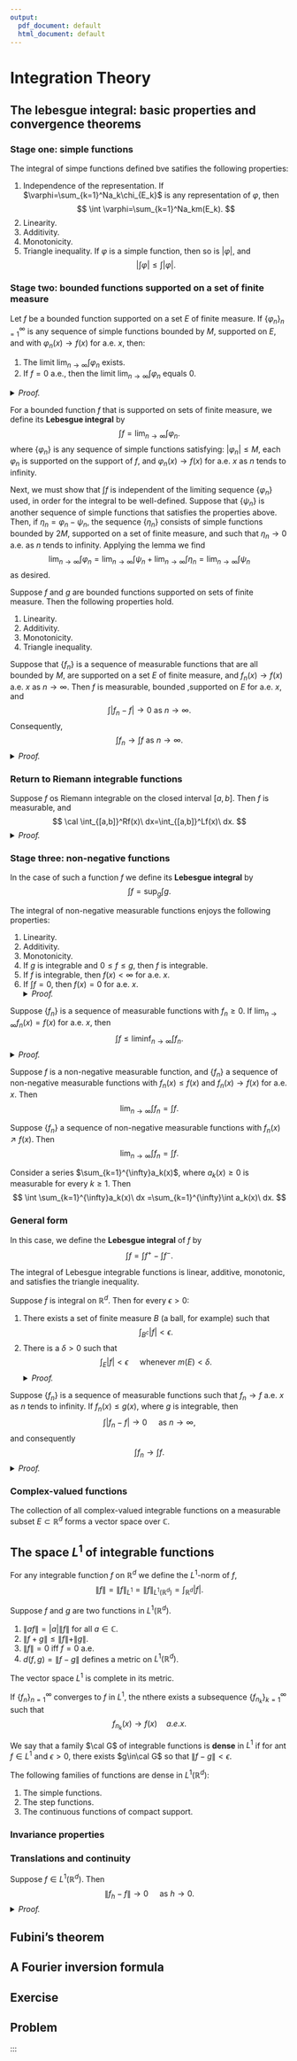 ```yaml
---
output:
  pdf_document: default
  html_document: default
---
```

# Integration Theory {#ch2}

## The lebesgue integral: basic properties and convergence theorems

### Stage one: simple functions

:::{.proposition}
The integral of simpe functions defined bve satifies the following properties:

1. Independence of the representation. If $\varphi=\sum_{k=1}^Na_k\chi_{E_k}$ is any representation of $\varphi$, then
$$
\int \varphi=\sum_{k=1}^Na_km(E_k).
$$
2. Linearity.
3. Additivity. 
4. Monotonicity.
5. Triangle inequality. If $\varphi$ is a simple function, then so is $|\varphi|$, and
$$
\left|\int\varphi\right|\le \int|\varphi|.
$$
:::

### Stage two: bounded functions supported on a set of finite measure

:::{.lemma #l}
Let $f$ be a bounded function supported on a set $E$ of finite measure. If $\{\varphi_n\}_{n=1}^\infty$ is any sequence of simple functions bounded by $M$, supported on $E$, and with $\varphi_n(x)\to f(x)$ for a.e. $x$, then:

1. The limit $\lim_{n\to\infty}\int\varphi_n$ exists.
2. If $f=0$ a.e., then the limit $\lim_{n\to\infty}\int\varphi_n$ equals 0.
:::
<details>
<summary>*Proof.*</summary>
Setting $I_n=\int\varphi_n$ and applying Egorov's theorem which is proven in Chapter \@ref(ch1) we have that for and large $n$ and $m$
$$
\begin{aligned}
|I_n-I_m| &\le \int_E|\varphi_n-\varphi_m|\\
&=\int_{A_\epsilon}|\varphi_n-\varphi_m|+\int_{E-A_\epsilon}|\varphi_n-\varphi_m|\\
&\le \int_{A_\epsilon}\epsilon\ dx+\int_{E-A_\epsilon}2M\ dx\\
&\le m(E)\epsilon+2M\epsilon.
\end{aligned}
$$
given any $\epsilon>0$.
This proves that $\{I_n\}$ os a Cauchy sequence nd hence converges. If $f=0$, letting $m$ tend to infinity we have $|I_n-f|=|I_n|\le m(E)\epsilon+2M\epsilon$, which yields $\lim_{n\to\infty}I_n=0$.
</details>

For a bounded function $f$ that is supported on sets of finite measure, we define its **Lebesgue integral** by
$$
\int f=\lim_{n\to\infty}\int\varphi_n.
$$
where $\{\varphi_n\}$ is any sequence of simple functions satisfying: $|\varphi_n|\le M$, each $\varphi_n$ is supported on the support of $f$, and $\varphi_n(x)\to f(x)$ for a.e. $x$ as $n$ tends to infinity.

Next, we must show that $\int f$ is independent of the limiting sequence $\{\varphi_n\}$ used, in order for the integral to be well-defined. Suppose that $\{\psi_n\}$ is another sequence of simple functions that satisfies the properties above. Then, if $\eta_n = \varphi_n- \psi_n$, the sequence $\{\eta_n\}$ consists of simple functions bounded by $2M$, supported on a set of finite measure, and such that $\eta_n\to 0$ a.e. as $n$ tends to infinity. Applying the lemma we find
$$
\lim_{n\to\infty}\int \varphi_n =\lim_{n\to\infty}\int \psi_n+\lim_{n\to\infty}\int \eta_n=\lim_{n\to\infty}\int \psi_n
$$
as desired.

:::{.proposition}
Suppose $f$ and $g$ are bounded functions supported on sets of finite measure. Then the following properties hold.

1. Linearity.
2. Additivity.
4. Monotonicity.
4. Triangle inequality.
:::

:::{.theorem #b name="Bounded convergence theorem"}
Suppose that $\{f_n\}$ is a sequence of measurable functions that are all bounded by $M$, are supported on a set $E$ of finite measure, and $f_n(x)\to f(x)$ a.e. $x$ as $n\to\infty$. Then $f$ is measurable, bounded ,supported on $E$ for a.e. $x$, and
$$
\int|f_n-f|\to 0 \text{ as } n\to\infty.
$$
Consequently,
$$
\int f_n\to \int f  \text{ as } n\to\infty.
$$
<details>
<summary>*Proof.*</summary>
The proof is a reprise of the argument in Lemma \@ref(lem:l). Given $\epsilon>0$, we may find, by Egorov' theorem,
$$
\begin{aligned}
\int|f_n-f| &\le \int_{A_\epsilon}|f_n-f|+\int_{E-A_\epsilon}|f_n-f|\\
&\le m(E)\epsilon+2M\epsilon.
\end{aligned}
$$
for all large $n$.
</details>
:::

### Return to Riemann integrable functions

:::{.theorem}
Suppose $f$ os Riemann integrable on the closed interval $[a,b]$. Then $f$ is measurable, and
$$
\cal \int_{[a,b]}^Rf(x)\ dx=\int_{[a,b]}^Lf(x)\ dx.
$$
<details>
<summary>*Proof.*</summary>
By definition of Riemann integrability, $f$ is bounded, say $|f(x)|\le M$, and we may construct two consequences of step functions $\{\varphi_k\}$ and $\{\psi_k\}$ that satisfy the following properties: $|\varphi_k(x)\le M|$ and $|\psi_k(x)\le M|$ for all $x\in[a,b]$ and $k\ge 1$,
$$
\varphi_1(x)\le \varphi_2(x) \le \cdots\le f\le\cdots\le \psi_2(x)\le \psi_1,
$$
and
$$
\lim_{k\to\infty}\cal \int_{[a,b]}^R\varphi_k(x)\ dx=\lim_{k\to\infty}\cal \int_{[a,b]}^R\psi_k(x)\ dx=\cal \int_{[a,b]}^Rf(x)\ dx.
$$
Notice that
$$
\int_{[a,b]}^\mathcal{R}\varphi_k(x)\ dx=\int_{[a,b]}^\mathcal{L}\varphi_k(x)\ dx \text{ and }\cal \int_{[a,b]}^R\psi_k(x)\ dx=\cal \int_{[a,b]}^L\psi_k(x)\ dx.
$$
Consider Theorem \@ref(thm:b) (Bounded convergence theorem) and you will complete the proof.
</details>
:::

### Stage three: non-negative functions

In the case of such a function $f$ we define its **Lebesgue integral** by
$$
\int f =\sup_g\int g.
$$

:::{.proposition}
The integral of non-negative measurable functions enjoys the following properties:

1. Linearity.
2. Additivity.
3. Monotonicity.
4. If $g$ is integrable and $0\le f\le g$, then $f$ is integrable.
5. If $f$ is integrable, then $f(x)<\infty$ for a.e. $x$.
6. If $\int f=0$, then $f(x)=0$ for a.e. $x$.
<details>
<summary>*Proof.*</summary>
We just prove the first assertion. Let $\varphi$, $\psi$ and $\eta$ be non-negative functions bounded and supported on sets of finite measure, where $\varphi\le f$, $\psi\le g$ and $\eta\le f+g$, then $\varphi+\psi\le f+g$. Consequently,
$$
\int f+ \int g\le \int (f+g).
$$
On the other hand, if we define $\eta_1=\min(f(x),\eta(x))$ and $\eta_2=\eta-\eta_1$, then
$$
\int \eta=\int(\eta_1+\eta_2)=\int \eta_1+\int \eta_2\le\int f+ \int g,
$$
which means that
$$
\int (f+g)\le \int f+ \int g.
$$
</details>
:::

:::{.lemma #fatou name="Fatou"}
Suppose $\{f_n\}$ is a sequence of measurable functions with $f_n\ge 0$. If $\lim_{n\to\infty}f_n(x)=f(x)$ for a.e. $x$, then
$$
\int f\leq \liminf_{n\to\infty}\int f_n.
$$
<details>
<summary>*Proof.*</summary>
Suppose $0\le g\le f$, where $g$ is bounded and supported on a set $E$ of finite measure. If we set $g_n(x)=\min(g(x),f_n(x))$, then $g_n\to g$ a.e. as $n\to \infty$. By Theorem \@ref(thm:b) (Bounded convergence theorem) we have
$$
\int g_n\to \int g.
$$
Since $g_n\le f_n$, we have $\int f_n\le \int g_n$, so that
$$
\int g\le \liminf_{n\to\infty}\int f_n.
$$
Taking the supremum over all $g$ yields the desired inequality.
</details>
:::

:::{.corollary}
Suppose $f$ is a non-negative measurable function, and $\{f_n\}$ a sequence of non-negative measurable functions with $f_n(x) \le f(x)$ and $f_n(x)\to f(x)$ for a.e. $x$. Then
$$
\lim_{n\to\infty}\int f_n=\int f.
$$
:::

:::{.corollary #m name="Monotone convergence theorem"}
Suppose $\{f_n\}$ a sequence of non-negative measurable functions with $f_n(x) \nearrow f(x)$. Then
$$
\lim_{n\to\infty}\int f_n=\int f.
$$
:::

:::{.corollary #sm}
Consider a series $\sum_{k=1}^{\infty}a_k(x)$, where $a_k(x)\ge 0$ is measurable for every $k\ge 1$. Then
$$
\int \sum_{k=1}^{\infty}a_k(x)\ dx =\sum_{k=1}^{\infty}\int a_k(x)\ dx.
$$
:::

### General form

In this case, we define the **Lebesgue integral** of $f$ by
$$
\int f =\int f^+-\int f^-.
$$

:::{.proposition}
The integral of Lebesgue integrable functions is linear, additive, monotonic, and satisfies the triangle inequality.
:::

:::{.proposition #uc}
Suppose $f$ is integral on $\mathbb{R}^d$. Then for every $\epsilon>0$:

1. There exists a set of finite measure $B$ (a ball, for example) such that
$$
\int_{B^c}|f|<\epsilon.
$$
2. There is a $\delta>0$ such that
$$
\int_E|f|<\epsilon\quad \text{ whenever }m(E)<\delta.
$$
<details>
<summary>*Proof.*</summary>
Assume that $f\ge 0$: 1. $B_N=(-N,N)$; 2. $E_N=\{x:f(x)\le N\}$.
</details>
:::

:::{.theorem #dc name="Dominated convergence theorem"}
Suppose $\{f_n\}$ is a sequence of measurable functions such that $f_n\to f$ a.e. $x$ as $n$ tends to infinity. If $f_n(x)\le g(x)$, where $g$ is integrable, then
$$
\int |f_n-f|\to 0 \quad \text{ as }n\to \infty,
$$
and consequently
$$
\int f_n \to \int f.
$$
<details>
<summary>*Proof.*</summary>
For each $N\ge 0$ let $E_N=\{x:|x|\le N, g(x)\le N\}$.
$$
\begin{aligned}
\int|f_n-f|&=\int_{E_N}|f_n-f|+\int_{E_N^c}|f_n-f|\\
&\le \int_{E_N}|f_n-f|+2\int_{E_N^c}g\\
&\le \epsilon +2\epsilon
\end{aligned}
$$
for all large $n$. This prove the theorem.
</details>
:::

### Complex-valued functions

The collection of all complex-valued integrable functions on a measurable subset $E\subset \mathbb{R}^d$ forms a vector space over $\mathbb{C}$.

## The space $L^1$ of integrable functions
For any integrable function $f$ on $\mathbb{R}^d$ we define the $L^1$-norm of $f$,
$$
\|f\|=\|f\|_{L^1}=\|f\|_{L^1(\mathbb{R}^d)}=\int_{\mathbb{R}^d}|f|.
$$

:::{.proposition}
Suppose $f$ and $g$ are two functions in $L^1(\mathbb{R}^d)$.

1. $\|af\|=|a|\|f\|$ for all $a\in\mathbb{C}$.
2. $\|f+g\|\le \|f\|+\|g\|$.
3. $\|f\|=0$ iff $f=0$ a.e.
4. $d(f,g)=\|f-g\|$ defines a metric on $L^1(\mathbb{R}^d)$.
:::

:::{.theorem #rf name="Riesz-Fischer"}
The vector space $L^1$ is complete in its metric.
:::

:::{.corollary}
If $\{f_n\}_{n=1}^\infty$ converges to $f$ in $L^1$, the nthere exists a subsequence $\{f_{n_k}\}_{k=1}^\infty$ such that
$$
f_{n_k}(x)\to f(x)\quad a.e. x.
$$
:::

We say that a family $\cal G$ of integrable functions is **dense** in $L^1$ if for ant $f\in L^1$ and $\epsilon>0$, there exists $g\in\cal G$ so that $\|f-g\|<\epsilon$.

:::{.theorem #d}
The following families of functions are dense in $L^1(\mathbb{R}^d)$:

1. The simple functions.
2. The step functions.
3. The continuous functions of compact support.
:::


### Invariance properties

### Translations and continuity

:::{.proposition}
Suppose $f\in L^1(\mathbb{R}^d)$. Then
$$
\|f_h-f\|\to 0\quad \text{ as }h\to 0.
$$
<details>
<summary>*Proof.*</summary>
By Theorem \@ref(thm:d), find a continuous function with compact support to approximate $f$.
</details>
:::

## Fubini's theorem

## A Fourier inversion formula

## Exercise

## Problem
:::
